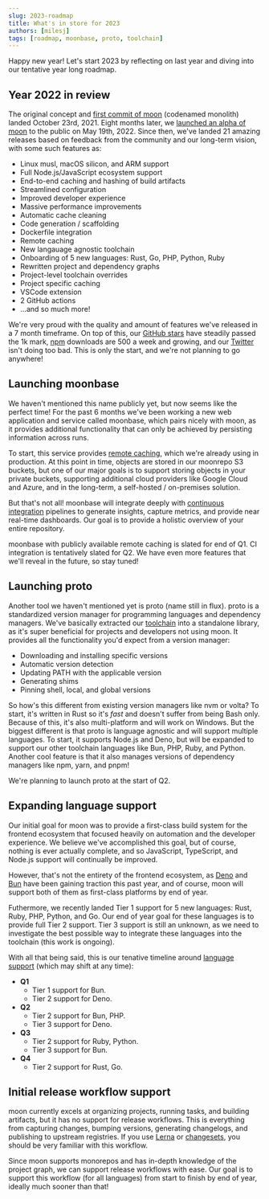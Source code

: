 ```yaml
---
slug: 2023-roadmap
title: What's in store for 2023
authors: [milesj]
tags: [roadmap, moonbase, proto, toolchain]
---
```


Happy new year! Let's start 2023 by reflecting on last year and diving into our tentative year long
roadmap.

<!--truncate-->

## Year 2022 in review

The original concept and
[first commit of moon](https://github.com/moonrepo/moon/commit/62267e3ccda7a45c2e9355fcbddba577ae54403d)
(codenamed monolith) landed October 23rd, 2021. Eight months later, we
[launched an alpha of moon](https://twitter.com/tothemoonrepo/status/1527467865200136192) to the
public on May 19th, 2022. Since then, we've landed 21 amazing releases based on feedback from the
community and our long-term vision, with some such features as:

- Linux musl, macOS silicon, and ARM support
- Full Node.js/JavaScript ecosystem support
- End-to-end caching and hashing of build artifacts
- Streamlined configuration
- Improved developer experience
- Massive performance improvements
- Automatic cache cleaning
- Code generation / scaffolding
- Dockerfile integration
- Remote caching
- New langauage agnostic toolchain
- Onboarding of 5 new languages: Rust, Go, PHP, Python, Ruby
- Rewritten project and dependency graphs
- Project-level toolchain overrides
- Project specific caching
- VSCode extension
- 2 GitHub actions
- ...and so much more!

We're very proud with the quality and amount of features we've released in a 7 month timeframe. On
top of this, our [GitHub stars](https://github.com/moonrepo/moon/stargazers) have steadily passed
the 1k mark, [npm](https://www.npmjs.com/package/@moonrepo/cli) downloads are 500 a week and
growing, and our [Twitter](https://twitter.com/tothemoonrepo) isn't doing too bad. This is only the
start, and we're not planning to go anywhere!

## Launching moonbase

We haven't mentioned this name publicly yet, but now seems like the perfect time! For the past 6
months we've been working a new web application and service called moonbase, which pairs nicely with
moon, as it provides additional functionality that can only be achieved by persisting information
across runs.

To start, this service provides [remote caching](/docs/guides/remote-cache), which we're already
using in production. At this point in time, objects are stored in our moonrepo S3 buckets, but one
of our major goals is to support storing objects in your private buckets, supporting additional
cloud providers like Google Cloud and Azure, and in the long-term, a self-hosted / on-premises
solution.

But that's not all! moonbase will integrate deeply with [continuous integration](/docs/guides/ci)
pipelines to generate insights, capture metrics, and provide near real-time dashboards. Our goal is
to provide a holistic overview of your entire repository.

moonbase with publicly available remote caching is slated for end of Q1. CI integration is
tentatively slated for Q2. We have even more features that we'll reveal in the future, so stay
tuned!

## Launching proto

Another tool we haven't mentioned yet is proto (name still in flux). proto is a standardized version
manager for programming languages and dependency managers. We've basically extracted our
[toolchain](/docs/concepts/toolchain) into a standalone library, as it's super beneficial for
projects and developers not using moon. It provides all the functionality you'd expect from a
version manager:

- Downloading and installing specific versions
- Automatic version detection
- Updating PATH with the applicable version
- Generating shims
- Pinning shell, local, and global versions

So how's this different from existing version managers like nvm or volta? To start, it's written in
Rust so it's _fast_ and doesn't suffer from being Bash only. Because of this, it's also
multi-platform and will work on Windows. But the biggest different is that proto is language
agnostic and will support multiple languages. To start, it supports Node.js and Deno, but will be
expanded to support our other toolchain languages like Bun, PHP, Ruby, and Python. Another cool
feature is that it also manages versions of dependency managers like npm, yarn, and pnpm!

We're planning to launch proto at the start of Q2.

## Expanding language support

Our initial goal for moon was to provide a first-class build system for the frontend ecosystem that
focused heavily on automation and the developer experience. We believe we've accomplished this goal,
but of course, nothing is ever actually complete, and so JavaScript, TypeScript, and Node.js support
will continually be improved.

However, that's not the entirety of the frontend ecosystem, as [Deno](https://deno.land/) and
[Bun](https://bun.sh/) have been gaining traction this past year, and of course, moon will support
both of them as first-class platforms by end of year.

Futhermore, we recently landed Tier 1 support for 5 new languages: Rust, Ruby, PHP, Python, and Go.
Our end of year goal for these languages is to provide full Tier 2 support. Tier 3 support is still
an unknown, as we need to investigate the best possible way to integrate these languages into the
toolchain (this work is ongoing).

With all that being said, this is our tenative timeline around
[language support](/docs#supported-languages) (which may shift at any time):

- **Q1**
  - Tier 1 support for Bun.
  - Tier 2 support for Deno.
- **Q2**
  - Tier 2 support for Bun, PHP.
  - Tier 3 support for Deno.
- **Q3**
  - Tier 2 support for Ruby, Python.
  - Tier 3 support for Bun.
- **Q4**
  - Tier 2 support for Rust, Go.

## Initial release workflow support

moon currently excels at organizing projects, running tasks, and building artifacts, but it has no
support for release workflows. This is everything from capturing changes, bumping versions,
generating changelogs, and publishing to upstream registries. If you use
[Lerna](https://github.com/lerna/lerna) or [changesets](https://github.com/changesets/changesets),
you should be very familiar with this workflow.

Since moon supports monorepos and has in-depth knowledge of the project graph, we can support
release workflows with ease. Our goal is to support this workflow (for all languages) from start to
finish by end of year, ideally much sooner than that!
